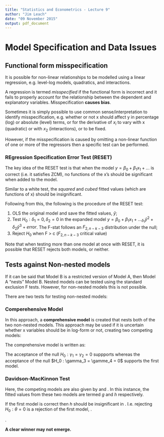 ```yaml
---
title: "Statistics and Econometrics - Lecture 9"
author: "Jim Leach"
date: "09 November 2015"
output: pdf_document
---
```


# Model Specification and Data Issues

## Functional form misspecification

It is possible for non-linear relationships to be modelled using a linear regression, e.g. level-log models, quadratics, and interactions.

A regression is termed _misspecified_ if the functional form is incorrect and it fails to properly account for the relationship between the dependent and explanatory variables. Misspecification __causes bias__.

Sometimes it is simply possible to use common sense/interpretation to identify misspecification, e.g. whether or not x should affect y in percentage (log) or absolute (level) terms, or for the derivative of $x_i$ to vary with x (quadratic) or with $x_2$ (interactions), or to be fixed. 

However, if the misspecification is caused by omitting a non-linear function of one or more of the regressors then a specific test can be performed.

### REgression Specification Error Test (RESET)

The key idea of the RESET test is that when the model $y = \beta_0 + \beta_1 x_1 + ...$ is correct (i.e. it satisfies ZCM), no functions of the x's should be significant when added to the model. 

Similar to a white test, the _squared_ and _cubed_ fitted values (which are functions of x) should be insignificant. 

Following from this, the following is the procedure of the RESET test:

1. OLS the original model and save the fitted values, $\hat{y}$;
2. Test $H_0 : \delta_1 = 0, \delta_2 = 0$ in the expanded model $y = \beta_0 + \beta_1 x_1 + ... _ \delta_1 \hat{y}^2 + \delta_2 \hat{y}^3 + error$. The F-stat follows an $F_{2, n-k-3}$ distribution under the null;
3. Reject $H_0$ when F > c ($F_{2, n-k-3}$ critical value)

Note that when testing more than one model at once with RESET, it is possible that RESET rejects both models, or neither.

## Tests against Non-nested models

If it can be said that Model B is a restricted version of Model A, then Model A "nests" Model B. Nested models can be tested using the standard exclusion F tests. However, for non-nested models this is not possible.

There are two tests for testing non-nested models:

### Comperehensive Model

In this approach, a __comprehensive model__ is created that nests both of the two non-nested models. This approach may be used if it is uncertain whether x variables should be in log-form or not, creating two competing models:

\begin{equation} \label{eq:non_log}
y = \beta_0 + \beta_1 x_1 + \beta_2 x_2 + u
\end{equation}

\begin{equation} \label{eq:log}
y = \beta_0 + \beta_1 log(x_1) + \beta_2 log(x_2) + u
\end{equation}

The comprehensive model is written as:

\begin{equation} \label{eq:comprehensive}
y = \gamme_0 + \gamma_1 x_1 + \gamma_2 x_2 + \gamma_3 log(x_1) + \gamma_4 log(x_2) = u
\end{equation}

The acceptance of the null $H_0 : \gamma_1 = \gamma_2 = 0$ suppports \eqref{eq:log} whereas the acceptance of the null $H_0 : \gamma_3 = \gamme_4 = 0$ supports the first model.

### Davidson-MacKinnon Test

Here, the competing models are also given by \eqref{eq:non_log} and \eqref{eq:log}. In this instance, the fitted values from these two models are termed $g$ and $h$ respectively. 

If the first model \eqref{eq:non_log} is correct then $h$ should be insignificant in \eqref{eq:dm}. I.e. rejecting $H_0 : \theta = 0$ is a rejection of the first model, \eqref{eq:non_log}.

\begin{equation} \label{eq:dm}
y = \beta_0 + \beta_1 x_1 + \beta_2 x_2 + \theta h + u
\end{equation}.

__A clear winner may not emerge.__




